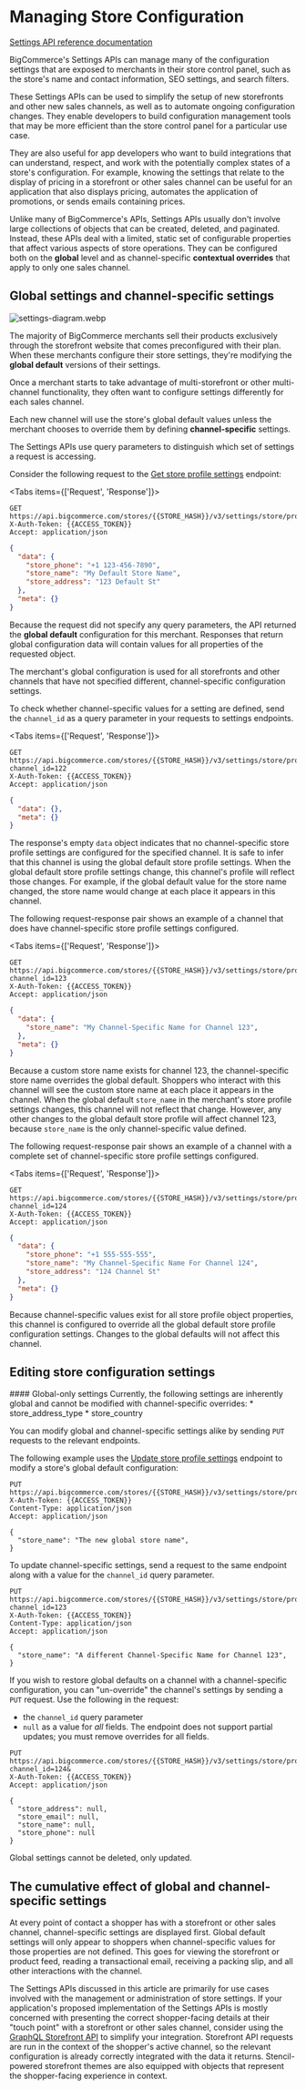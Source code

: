 # Managing Store Configuration

[Settings API reference documentation](/docs/rest-management/settings)

BigCommerce's Settings APIs can manage many of the configuration settings that are exposed to merchants in their store control panel, such as the store's name and contact information, SEO settings, and search filters.

These Settings APIs can be used to simplify the setup of new storefronts and other new sales channels, as well as to automate ongoing configuration changes. They enable developers to build configuration management tools that may be more efficient than the store control panel for a particular use case. 

They are also useful for app developers who want to build integrations that can understand, respect, and work with the potentially complex states of a store's configuration. For example, knowing the settings that relate to the display of pricing in a storefront or other sales channel can be useful for an application that also displays pricing, automates the application of promotions, or sends emails containing prices. 

Unlike many of BigCommerce's APIs, Settings APIs usually don't involve large collections of objects that can be created, deleted, and paginated. Instead, these APIs deal with a limited, static set of configurable properties that affect various aspects of store operations. They can be configured both on the **global** level and as channel-specific **contextual overrides** that apply to only one sales channel.

## Global settings and channel-specific settings

![settings-diagram.webp](https://storage.cloud.google.com/bigcommerce-production-dev-center/images/msf-beta-guide/settings-diagram.webp)

The majority of BigCommerce merchants sell their products exclusively through the storefront website that comes preconfigured with their plan. When these merchants configure their store settings, they're modifying the **global default** versions of their settings.

Once a merchant starts to take advantage of multi-storefront or other multi-channel functionality, they often want to configure settings differently for each sales channel.

Each new channel will use the store's global default values unless the merchant chooses to override them by defining **channel-specific** settings.

The Settings APIs use query parameters to distinguish which set of settings a request is accessing.

Consider the following request to the [Get store profile settings](/docs/rest-management/settings/store-profile#get-store-profile-settings) endpoint:

<Tabs items={['Request', 'Response']}>
<Tab>

```http filename="Example request: Get store profile settings" showLineNumbers copy
GET https://api.bigcommerce.com/stores/{{STORE_HASH}}/v3/settings/store/profile
X-Auth-Token: {{ACCESS_TOKEN}}
Accept: application/json
```

</Tab>
<Tab>

```json filename="Example response: Get store profile" showLineNumbers copy
{
  "data": {
    "store_phone": "+1 123-456-7890",
    "store_name": "My Default Store Name",
    "store_address": "123 Default St"
  },
  "meta": {}
}
```

</Tab>
</Tabs>

Because the request did not specify any query parameters, the API returned the **global default** configuration for this merchant. Responses that return global configuration data will contain values for all properties of the requested object.

The merchant's global configuration is used for all storefronts and other channels that have not specified different, channel-specific configuration settings.

To check whether channel-specific values for a setting are defined, send the `channel_id` as a query parameter in your requests to settings endpoints.

<Tabs items={['Request', 'Response']}>
<Tab>

```http filename="Example request: Get store profile settings for channel 122" showLineNumbers copy
GET https://api.bigcommerce.com/stores/{{STORE_HASH}}/v3/settings/store/profile?channel_id=122
X-Auth-Token: {{ACCESS_TOKEN}}
Accept: application/json
```
</Tab>
<Tab>

```json filename="Example response: Get store profile settings for channel 122" showLineNumbers copy
{
  "data": {},
  "meta": {}
}
```
</Tab>
</Tabs>

The response's empty `data` object indicates that no channel-specific store profile settings are configured for the specified channel. It is safe to infer that this channel is using the global default store profile settings. When the global default store profile settings change, this channel's profile will reflect those changes. For example, if the global default value for the store name changed, the store name would change at each place it appears in this channel.

The following request-response pair shows an example of a channel that does have channel-specific store profile settings configured.

<Tabs items={['Request', 'Response']}>
<Tab>

```http filename="Example request: Get store profile settings for channel 123" showLineNumbers copy
GET https://api.bigcommerce.com/stores/{{STORE_HASH}}/v3/settings/store/profile?channel_id=123
X-Auth-Token: {{ACCESS_TOKEN}}
Accept: application/json
```
</Tab>
<Tab>

```json filename="Example response: Get store profile settings for channel 123" showLineNumbers copy
{
  "data": {
    "store_name": "My Channel-Specific Name for Channel 123",
  },
  "meta": {}
}
```

</Tab>
</Tabs>

Because a custom store name exists for channel 123, the channel-specific store name overrides the global default. Shoppers who interact with this channel will see the custom store name at each place it appears in the channel. When the global default `store_name` in the merchant's store profile settings changes, this channel will not reflect that change. However, any other changes to the global default store profile will affect channel 123, because `store_name` is the only channel-specific value defined. 

The following request-response pair shows an example of a channel with a complete set of channel-specific store profile settings configured.

<Tabs items={['Request', 'Response']}>
<Tab>

```http filename="Example request: Get store profile settings for channel 124" showLineNumbers copy
GET https://api.bigcommerce.com/stores/{{STORE_HASH}}/v3/settings/store/profile?channel_id=124
X-Auth-Token: {{ACCESS_TOKEN}}
Accept: application/json
```

</Tab>
<Tab>

```json filename="Example response: Get store profile settings for channel 124" showLineNumbers copy
{
  "data": {
    "store_phone": "+1 555-555-555",
    "store_name": "My Channel-Specific Name For Channel 124",
    "store_address": "124 Channel St"
  },
  "meta": {}
}
```

</Tab>
</Tabs>

Because channel-specific values exist for all store profile object properties, this channel is configured to override all the global default store profile configuration settings. Changes to the global defaults will not affect this channel.

## Editing store configuration settings

<Callout type="info">
#### Global-only settings
Currently, the following settings are inherently global and cannot be modified with channel-specific overrides: 
* store_address_type
* store_country
</Callout>

You can modify global and channel-specific settings alike by sending `PUT` requests to the relevant endpoints. 

The following example uses the [Update store profile settings](/docs/rest-management/settings/store-profile#update-store-profile-settings) endpoint to modify a store's global default configuration:

```http filename="Example request: Update global store profile settings" showLineNumbers copy
PUT https://api.bigcommerce.com/stores/{{STORE_HASH}}/v3/settings/store/profile
X-Auth-Token: {{ACCESS_TOKEN}}
Content-Type: application/json
Accept: application/json

{
  "store_name": "The new global store name",
}
```

To update channel-specific settings, send a request to the same endpoint along with a value for the `channel_id` query parameter.

```http filename="Example request: Update store profile settings for channel 123" showLineNumbers copy
PUT https://api.bigcommerce.com/stores/{{STORE_HASH}}/v3/settings/store/profile?channel_id=123
X-Auth-Token: {{ACCESS_TOKEN}}
Content-Type: application/json
Accept: application/json

{
  "store_name": "A different Channel-Specific Name for Channel 123",
}
```

If you wish to restore global defaults on a channel with a channel-specific configuration, you can "un-override" the channel's settings by sending a `PUT` request. Use the following in the request:
* the `channel_id` query parameter
* `null` as a value for _all_ fields. The endpoint does not support partial updates; you must remove overrides for all fields. 


```http filename="Example request: Reset channel-specific store profile settings to default" showLineNumbers copy
PUT https://api.bigcommerce.com/stores/{{STORE_HASH}}/v3/settings/store/profile?channel_id=124&
X-Auth-Token: {{ACCESS_TOKEN}}
Accept: application/json

{
  "store_address": null,
  "store_email": null,
  "store_name": null,
  "store_phone": null
}
```

<Callout type="info">
  Global settings cannot be deleted, only updated.
</Callout>

## The cumulative effect of global and channel-specific settings

At every point of contact a shopper has with a storefront or other sales channel, channel-specific settings are displayed first. Global default settings will only appear to shoppers when channel-specific values for those properties are not defined. This goes for viewing the storefront or product feed, reading a transactional email, receiving a packing slip, and all other interactions with the channel.

The Settings APIs discussed in this article are primarily for use cases involved with the management or administration of store settings. If your application's proposed implementation of the Settings APIs is mostly concerned with presenting the correct shopper-facing details at their "touch point" with a storefront or other sales channel, consider using the [GraphQL Storefront API](/api-docs/storefront/graphql/graphql-storefront-api-overview) to simplify your integration. Storefront API requests are run in the context of the shopper's active channel, so the relevant configuration is already correctly integrated with the data it returns. Stencil-powered storefront themes are also equipped with objects that represent the shopper-facing experience in context.  

